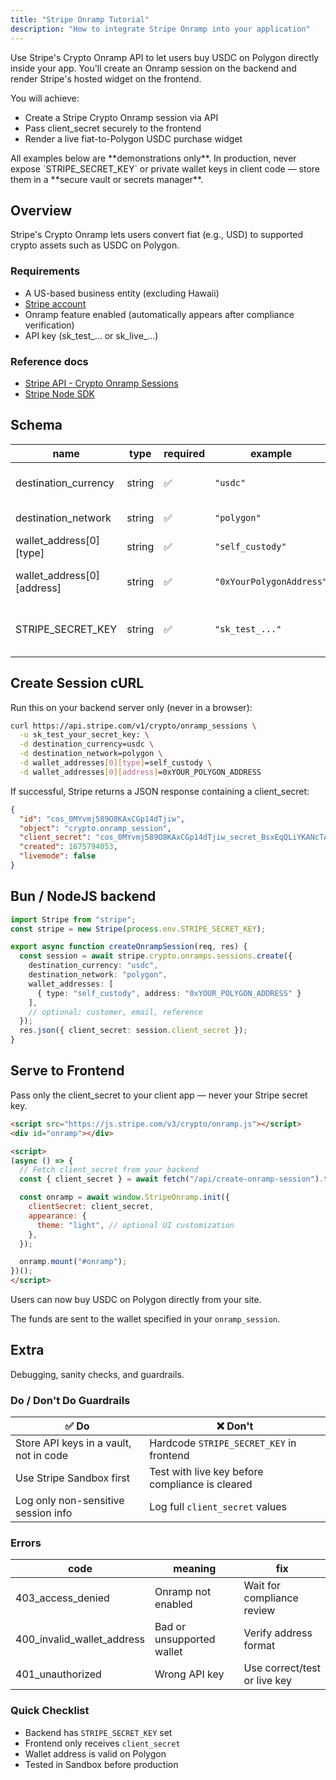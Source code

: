 ```yaml
---
title: "Stripe Onramp Tutorial"
description: "How to integrate Stripe Onramp into your application"
---
```


Use Stripe's Crypto Onramp API to let users buy USDC on Polygon directly inside
your app. You'll create an Onramp session on the backend and render Stripe's
hosted widget on the frontend.


You will achieve:

- Create a Stripe Crypto Onramp session via API
- Pass client_secret securely to the frontend
- Render a live fiat-to-Polygon USDC purchase widget

<Callout type="warning" title="Security notice">
All examples below are **demonstrations only**.  
In production, never expose `STRIPE_SECRET_KEY` or private wallet keys in client code — store them in a **secure vault or secrets manager**.
</Callout>

## Overview

Stripe's Crypto Onramp lets users convert fiat (e.g., USD) to supported crypto assets such as USDC on Polygon.

### Requirements

- A US-based business entity (excluding Hawaii)
- [Stripe account](https://dashboard.stripe.com/)
- Onramp feature enabled (automatically appears after compliance verification)
- API key (sk_test_… or sk_live_…)

### Reference docs

- [Stripe API - Crypto Onramp Sessions](https://docs.stripe.com/crypto/onramp_sessions)
- [Stripe Node SDK](https://github.com/stripe/stripe-node)

## Schema


| name                              | type   | required | example                   | description                                    |
|------------------------------------|--------|----------|---------------------------|------------------------------------------------|
| destination_currency               | string | ✅        | `"usdc"`                  | The target crypto asset                        |
| destination_network                | string | ✅        | `"polygon"`               | Blockchain network                             |
| wallet_address[0][type]               | string | ✅        | `"self_custody"`          | Type of wallet                                 |
| wallet_address[0][address]       | string | ✅        | `"0xYourPolygonAddress"`  | Destination wallet address                     |
| STRIPE_SECRET_KEY                  | string | ✅        | `"sk_test_..."`           | Your Stripe API key (server-side only)         |

## Create Session cURL

Run this on your backend server only (never in a browser):

```bash
curl https://api.stripe.com/v1/crypto/onramp_sessions \
  -u sk_test_your_secret_key: \
  -d destination_currency=usdc \
  -d destination_network=polygon \
  -d wallet_addresses[0][type]=self_custody \
  -d wallet_addresses[0][address]=0xYOUR_POLYGON_ADDRESS
```

If successful, Stripe returns a JSON response containing a client_secret:

```json
{
  "id": "cos_0MYvmj589O8KAxCGp14dTjiw",
  "object": "crypto.onramp_session",
  "client_secret": "cos_0MYvmj589O8KAxCGp14dTjiw_secret_BsxEqQLiYKANcTAoVnJ2ikH5q002b9xzouk",
  "created": 1675794053,
  "livemode": false
}
```

## Bun / NodeJS backend

```ts
import Stripe from "stripe";
const stripe = new Stripe(process.env.STRIPE_SECRET_KEY);

export async function createOnrampSession(req, res) {
  const session = await stripe.crypto.onramps.sessions.create({
    destination_currency: "usdc",
    destination_network: "polygon",
    wallet_addresses: [
      { type: "self_custody", address: "0xYOUR_POLYGON_ADDRESS" }
    ],
    // optional: customer, email, reference
  });
  res.json({ client_secret: session.client_secret });
}
```

## Serve to Frontend

Pass only the client_secret to your client app — never your Stripe secret key.

```html
<script src="https://js.stripe.com/v3/crypto/onramp.js"></script>
<div id="onramp"></div>

<script>
(async () => {
  // Fetch client_secret from your backend
  const { client_secret } = await fetch("/api/create-onramp-session").then(r => r.json());

  const onramp = await window.StripeOnramp.init({
    clientSecret: client_secret,
    appearance: {
      theme: "light", // optional UI customization
    },
  });

  onramp.mount("#onramp");
})();
</script>
```

Users can now buy USDC on Polygon directly from your site.

The funds are sent to the wallet specified in your `onramp_session`.

## Extra

Debugging, sanity checks, and guardrails.

### Do / Don't Do Guardrails

| ✅ Do                                              | ❌ Don't                                       |
|----------------------------------------------------|------------------------------------------------|
| Store API keys in a vault, not in code             | Hardcode `STRIPE_SECRET_KEY` in frontend       |
| Use Stripe Sandbox first                           | Test with live key before compliance is cleared|
| Log only non-sensitive session info                | Log full `client_secret` values                |

### Errors

| code                    | meaning                         | fix                              |
|-------------------------|---------------------------------|----------------------------------|
| 403_access_denied       | Onramp not enabled              | Wait for compliance review       |
| 400_invalid_wallet_address | Bad or unsupported wallet      | Verify address format            |
| 401_unauthorized        | Wrong API key                   | Use correct/test or live key     |

### Quick Checklist

- Backend has `STRIPE_SECRET_KEY` set
- Frontend only receives `client_secret`
- Wallet address is valid on Polygon
- Tested in Sandbox before production

